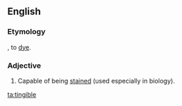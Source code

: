 ==English==

===Etymology===
{{etyl|la}} {{term|tingere|lang=la}}, to [[dye]].

===Adjective===
{{en-adj}}

# Capable of being [[stain]]ed (used especially in biology).

[[ta:tingible]]